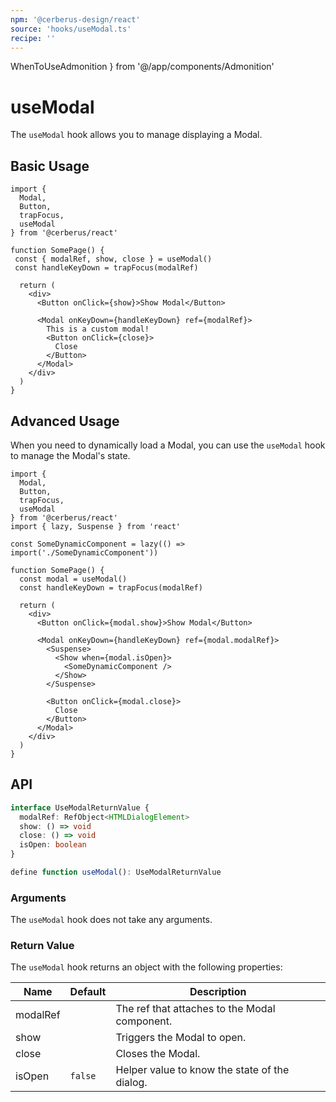 ```yaml
---
npm: '@cerberus-design/react'
source: 'hooks/useModal.ts'
recipe: ''
---
```


  WhenToUseAdmonition
} from '@/app/components/Admonition'

# useModal

The `useModal` hook allows you to manage displaying a Modal.

<WhenToUseAdmonition description="This hook is ideal for when you are using a custom Modal." />

## Basic Usage

```tsx title="custom-modal.tsx" {9}
import {
  Modal,
  Button,
  trapFocus,
  useModal
} from '@cerberus/react'

function SomePage() {
 const { modalRef, show, close } = useModal()
 const handleKeyDown = trapFocus(modalRef)

  return (
    <div>
      <Button onClick={show}>Show Modal</Button>

      <Modal onKeyDown={handleKeyDown} ref={modalRef}>
        This is a custom modal!
        <Button onClick={close}>
          Close
        </Button>
      </Modal>
    </div>
  )
}
```

## Advanced Usage

When you need to dynamically load a Modal, you can use the `useModal` hook to manage the Modal's state.

```tsx title="dynamic-modal.tsx" {9}
import {
  Modal,
  Button,
  trapFocus,
  useModal
} from '@cerberus/react'
import { lazy, Suspense } from 'react'

const SomeDynamicComponent = lazy(() => import('./SomeDynamicComponent'))

function SomePage() {
  const modal = useModal()
  const handleKeyDown = trapFocus(modalRef)

  return (
    <div>
      <Button onClick={modal.show}>Show Modal</Button>

      <Modal onKeyDown={handleKeyDown} ref={modal.modalRef}>
        <Suspense>
          <Show when={modal.isOpen}>
            <SomeDynamicComponent />
          </Show>
        </Suspense>

        <Button onClick={modal.close}>
          Close
        </Button>
      </Modal>
    </div>
  )
}
```

## API

```ts showLineNumbers=false
interface UseModalReturnValue {
  modalRef: RefObject<HTMLDialogElement>
  show: () => void
  close: () => void
  isOpen: boolean
}

define function useModal(): UseModalReturnValue
```

### Arguments

The `useModal` hook does not take any arguments.

### Return Value

The `useModal` hook returns an object with the following properties:

| Name     | Default | Description                            |
| -------- | ------- | -------------------------------------- |
| modalRef |         | The ref that attaches to the Modal component. |
| show     |         | Triggers the Modal to open. |
| close    |         | Closes the Modal.           |
| isOpen   | `false` | Helper value to know the state of the dialog. |
